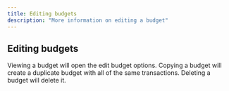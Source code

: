 ```yaml
---
title: Editing budgets
description: "More information on editing a budget"
---
```


## Editing budgets

Viewing a budget will open the edit budget options. Copying a budget will create a duplicate budget with all of the same transactions. Deleting a budget will delete it.